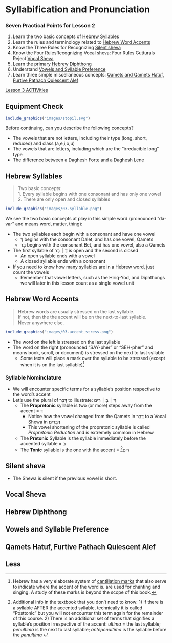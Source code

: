 # Syllabification and Pronunciation {#Syllabification}

### Seven Practical Points for Lesson 2 {-}

1. Learn the two basic concepts of [Hebrew Syllables](#three_1)
1. Learn the rules and terminology related to [Hebrew Word Accents](#three_2)
1. Know the Three Rules for Recognizing [Silent sheva](#three_3)
1. Know the Four RulesRecognizing Vocal sheva: Four Rules Gutturals Reject [Vocal Sheva](#three_4)
1. Learn the primary [Hebrew Diphthong](#three_5)
1. Understand [Vowels and Syllable Preference](#three_6)
1. Learn three simple miscellaneous concepts: [Qamets and Qamets Hatuf, Furtive Pathach Quiescent Alef](#three_7)

[Lesson 3 ACTIVities](#three_8)

## Equipment Check {-}

```{r, out.width = "300px", fig.align='center'}

include_graphics("images/stopil.svg")
```

Before continuing, can you describe the following concepts?

* The vowels that are not letters, including their type (long, short, reduced) and class (a,e,i,o,u)
* The vowels that are letters, including which are the "irreducible long" type
* The difference between a Daghesh Forte and a Daghesh Lene



## Hebrew Syllables {#three_1}

>Two basic concepts:  
1. Every syllable begins with one consonant and has only one vowel  
2. There are only open and closed syllables

```{r, out.width = "200px", fig.align='center'}

include_graphics("images/03.syllable.png")
```

We see the two basic concepts at play in this simple word (pronounced "da-var" and means word, matter, thing):

* The two syllables each begin with a consonant and have one vowel
    * דָּ begins with the consonant Dalet, and has one vowel, Qamets
    * בָר begins with the consonant Bet, and has one vowel, also a Qamets
* The first syllable of דָּ ׀ בָר is open and the second is closed
    * An open syllable ends with a vowel
    * A closed syllable ends with a consonant 
* If you need to know how many syllables are in a Hebrew word, just count the vowels
    * Remember that vowel letters, such as the Hiriq-Yod, and Diphthongs we will later in this lesson count as a single vowel unit

## Hebrew Word Accents {#three_2}

> Hebrew words are usually stressed on the last syllable.  
If not, then the the accent will be on the next-to-last syllable.  
Never anywhere else.

```{r, out.width = "200px", fig.align='center'}

include_graphics("images/03.accent_stress.png")
```

* The word on the left is stressed on the last syllable
* The word on the right (pronounced "SAY-pher" or "SEH-pher" and means book, scroll, or document) is stressed on the next to last syllable
    * Some texts will place a mark over the syllable to be stressed (except when it is on the last syllable)^[Hebrew has a very elaborate system of [cantillation marks](https://en.wikipedia.org/wiki/Hebrew_cantillation){target="_blank"} that also serve to indicate where the accent of the word is. are used for chanting and singing.  A study of these marks is beyond the scope of this book.]

### Syllable Nominclature {-}

* We will encounter specific terms for a syllable's position respective to the word's accent
* Let's use the plural of דָּבָר to illustrate: דְּ ׀ בָ ׀ רִים
    * The **Propretonic** syllable is two (or more) steps away from the accent = דְּ
        * Notice how the vowel changed from the Qamets in דָּבָר to a Vocal Shewa in דְּבָרִים
        * This vowel shortening of the propretonic syllable is called _Propretonic Reduction_ and is extremely common in Hebrew
    * The **Pretonic** Syllable is the syllable immediately before the accented syllable = בָ
    * The **Tonic** syllable is the one with the accent = רִים^[Additional info in the textbook that you don't need to know: 1) If there is a syllable AFTER the accented syllable, technically it is called "Posttonic" but you will not encounter this term again for the remainder of this course. 2) There is an additional set of terms that signifies a syllable's position irrespective of the accent: _ultima_ = the last syllable; _penultima_ is the next to last syllable; _antepenultima_ is the syllable before the _penultima_ ]

## Silent sheva

* The Shewa is silent if the previous vowel is short. 

## Vocal Sheva

## Hebrew Diphthong

## Vowels and Syllable Preference

## Qamets Hatuf, Furtive Pathach Quiescent Alef

## Less